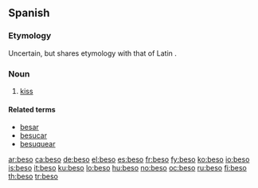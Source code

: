 ==Spanish==
===Etymology===
Uncertain, but shares etymology with that of Latin {{term|basium||a kiss}}.

===Noun===
{{es-noun-m}}
# [[kiss]]

====Related terms====
*[[besar]]
*[[besucar]]
*[[besuquear]]

[[ar:beso]]
[[ca:beso]]
[[de:beso]]
[[el:beso]]
[[es:beso]]
[[fr:beso]]
[[fy:beso]]
[[ko:beso]]
[[io:beso]]
[[is:beso]]
[[it:beso]]
[[ku:beso]]
[[lo:beso]]
[[hu:beso]]
[[no:beso]]
[[oc:beso]]
[[ru:beso]]
[[fi:beso]]
[[th:beso]]
[[tr:beso]]
